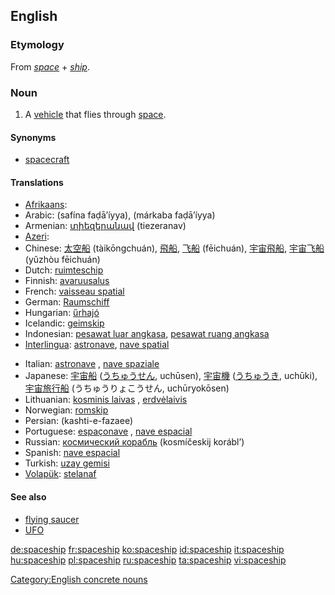 {{wikipedia|dab=spaceship}}
==English==

===Etymology===
From ''[[space]]'' + ''[[ship]]''.

===Noun===
{{en-noun}}

# A [[vehicle]] that flies through [[space]].

====Synonyms====
* [[spacecraft]]

====Translations====
{{trans-top|vehicle that flies through space}}
* [[Afrikaans]]: {{t|af|ruimteskip}}
* Arabic: {{Arab|[[سفينة فضائية]]}} (safína faḍā’íyya), {{Arab|[[مركبة فضائية]]}} (márkaba faḍāʼíyya)
* Armenian: [[տիեզերանավ]] (tiezeranav)
* [[Azeri]]: {{t|az|kosmik gəmi}}
* Chinese: [[太空船]] (tàikōngchuán), [[飛船]], [[飞船]] (fēichuán), [[宇宙飛船]], [[宇宙飞船]] (yǔzhòu fēichuán)
* Dutch: [[ruimteschip]] {{n}}
* Finnish: [[avaruusalus]]
* French: [[vaisseau spatial]] {{m}}
* German: [[Raumschiff]] {{n}}
* Hungarian: [[űrhajó]]
* Icelandic: [[geimskip]] {{n}}
* Indonesian: [[pesawat luar angkasa]], [[pesawat ruang angkasa]]
* [[Interlingua]]: [[astronave]], [[nave spatial]]
{{trans-mid}}
* Italian: [[astronave]] {{f}}, [[nave spaziale]] {{m}}
* Japanese: [[宇宙船]] ([[うちゅうせん]], uchūsen), [[宇宙機]] ([[うちゅうき]], uchūki), [[宇宙旅行船]] (うちゅうりょこうせん, uchūryokōsen)
* Lithuanian: [[kosminis laivas]] {{m}}, [[erdvėlaivis]] {{m}}
* Norwegian: [[romskip]] {{n}}
* Persian: {{fa-Arab|[[کشتی فضایی]]}} (kashti-e-fazaee)
* Portuguese: [[espaçonave]] {{f}}, [[nave espacial]] {{f}}
* Russian: [[космический корабль]] (kosmíčeskij korábl’) {{m}}
* Spanish: [[nave espacial]] {{f}}
* Turkish: [[uzay gemisi]]
* [[Volapük]]: [[stelanaf]]
{{trans-bottom}}

====See also====
* [[flying saucer]]
* [[UFO]]

[[Category:English concrete nouns]]

[[de:spaceship]]
[[fr:spaceship]]
[[ko:spaceship]]
[[id:spaceship]]
[[it:spaceship]]
[[hu:spaceship]]
[[pl:spaceship]]
[[ru:spaceship]]
[[ta:spaceship]]
[[vi:spaceship]]